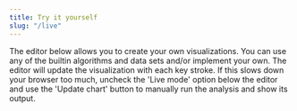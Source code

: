 ```yaml
---
title: Try it yourself
slug: "/live"
---
```


The editor below allows you to create your own visualizations. You can use any of the builtin algorithms and data sets and/or implement your own. The editor will update the visualization with each key stroke. If this slows down your browser too much, uncheck the 'Live mode' option below the editor and use the 'Update chart' button to manually run the analysis and show its output.

<LiveAlgorithm/>